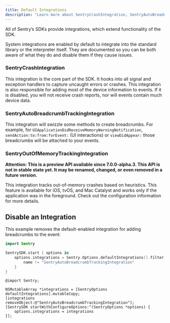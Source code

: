```yaml
---
title: Default Integrations
description: "Learn more about SentryCrashIntegration, SentryAutoBreadcrumbTrackingIntegration, and SentryOutOfMemoryTrackingIntegration that are enabled by default."
---
```


All of Sentry’s SDKs provide integrations, which extend functionality of the SDK.

System integrations are enabled by default to integrate into the standard library or the interpreter itself. They are documented so you can be both aware of what they do and disable them if they cause issues.

### SentryCrashIntegration

This integration is the core part of the SDK. It hooks into all signal and exception handlers to capture uncaught errors or crashes. This integration is also responsible for adding most of the device information to events. If it is disabled, you will not receive crash reports, nor will events contain much device data.

### SentryAutoBreadcrumbTrackingIntegration

This integration will swizzle some methods to create breadcrumbs. For example, for `UIApplicationDidReceiveMemoryWarningNotification`, `sendAction:to:from:forEvent:` (UI interactions) or `viewDidAppear:` those breadcrumbs will be attached to your events.

### SentryOutOfMemoryTrackingIntegration

**Attention: This is a preview API available since 7.0.0-alpha.3. This API is not in stable state yet. It may be renamed, changed, or even removed in a future version.**

This integration tracks out-of-memory crashes based on heuristics. This feature is available for iOS, tvOS, and Mac Catalyst and works only if the application was in the foreground. Check out the <PlatformLink to="/configuration/out-of-memory/">configuration</PlatformLink> information for more details.

## Disable an Integration

This example removes the default-enabled integration for adding breadcrumbs to the event:

```swift {tabTitle:Swift}
import Sentry

SentrySDK.start { options in
    options.integrations = Sentry.Options.defaultIntegrations().filter { name in
        name != "SentryAutoBreadcrumbTrackingIntegration"
    }
}
```

```objc {tabTitle:Objective-C}
@import Sentry;

NSMutableArray *integrations = [SentryOptions defaultIntegrations].mutableCopy;
[integrations removeObject:@"SentryAutoBreadcrumbTrackingIntegration"];
[SentrySDK startWithConfigureOptions:^(SentryOptions *options) {
    options.integrations = integrations
}];
```
